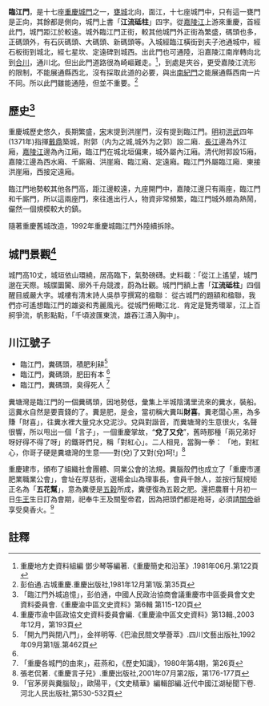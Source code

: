 '''臨江門'''，是十七座[[重慶城門|重慶城門]]之一，[[甕城|甕城]]北向，面江，十七座城門中，只有這一甕門是正向，其餘都是側向，城門上書「'''江流砥柱'''」四字。從[[嘉陵江|嘉陵江]]上游來重慶，首經此門，城門距江於較遠。城外臨江門正街，較其他城門外正街為繁盛，碼頭也多，正碼頭外，有石灰碼頭、大碼頭、新碼頭等。入城經臨江橫街到夫子池通城中，經石板街到城北，經七星坎、定遠碑到城西。出此門也可通陸，沿嘉陵江南岸轉向北到[[合川|合川]]，通川北。但出此門道路很為崎嶇難走。<ref>重慶地方史資料組編 鄧少琴等編著.《重慶簡史和沿革》.1981年06月.第122頁</ref>，到處是夾谷，更受嘉陵江流形的限制，不能展通縣西北，沒有採取此道的必要，與出[[南紀門|南紀門]]之能展通縣西南一片不同。所以此門雖能通陸，但並不重要。<ref>彭伯通.古城重慶.重慶出版社,1981年12月第1版.第35頁</ref>

== 歷史<ref>「臨江門外城追憶」，彭伯通，中國人民政治協商會議重慶市中區委員會文史資料委員會.《重慶渝中區文史資料》第6輯 第115-120頁</ref> ==

重慶城歷史悠久，長期繁盛，[[宋代|宋]]末提到洪崖門，沒有提到臨江門。[[明代|明]]初[[洪武|洪武]]四年(1371年)指揮[[戴鼎|戴鼎]]築城，附郭（内为之城,城外为之郭）設二廂．[[長江|長江]]邊為外江廂，[[嘉陵江|嘉陵江]]邊為內江廂，臨江門在城北垣偏東，城外屬內江廂。清代附郭設15廂，嘉陵江邊為西水廂、千廝廂、洪崖廂、臨江廂、定遠廂。臨江門外屬臨江廂．東接洪崖廂，西接定遠廂。

臨江門地勢較其他各門高，距江邊較遠，九座開門中，嘉陵江邊只有兩座，臨江門和千廝門，所以這兩座門，來往進出行人，物資非常頻繁，臨江門城外頗為熱鬧，儼然一個規模較大的鎮。

隨著重慶舊城改造，1992年重慶城臨江門外陸續拆除。

== 城門景觀<ref>重慶市渝中區政協文史資料委員會編.《重慶渝中區文史資料》第13輯.,2003年12月，第193頁</ref> ==

城門高10丈，城垣依山環繞，居高臨下，氣勢磅礴。史料載：「從江上遙望，城門邈在天際。城牒圜闠、廓外千舟競渡，蔚為壯觀。城門門額上書「'''江流砥柱'''」四個醒目威嚴大字。城樓有清末詩人吳恭亨撰寫的楹聯：
{{quote|城樓楹聯<br />
好客易搜出詩來，寫點江山景物。不得已推將（開）天去，讓它樓閣崢嶸。
}}
從古城門的題額和楹聯，我們亦可遙想臨江門的雄姿和秀麗風光。從城門俯瞰江北．肯定是覽秀環翠，江上百舸爭流，帆影點點，「千頃波匯東流，雄吞江濤入胸中」。

== 川江號子 ==

* 臨江門，糞碼頭，積肥利耕<ref>「開九門與閉八門」，金祥明等.《巴渝民間文學薈萃》.四川文藝出版社,1992年09月第1版.第462頁</ref>
* 臨江門，糞碼頭，肥田有本 <ref name="重慶各城門的由來" />
* 臨江門，糞碼頭，臭得死人 <ref name="重慶各城門的由來">「重慶各城門的由來」，莊燕和，《歷史知識》，1980年第4期，第26頁</ref>

糞塘灣是臨江門的一個糞碼頭，因地勢低，彙集上半城陰溝里流來的糞水，裝船。這糞水自然是要賣錢的了。糞是肥，是金，當初稱大糞叫'''財喜'''。糞老闆心黑，為多賺「財喜」，往糞水裡大量兌水兌泥沙。兌與對諧音，而糞塘灣的生意很火，名聲很響，所以甩出一個「言子」，一個重慶掌故，“'''兌了又兌'''”，舊時那種「兩兄弟好呀好得不得了呀」的鐵哥們兒，稱「對紅心」。二人相見，當胸一拳： 「吔，對紅心，你哥子硬是糞塘灣的生意——對(兌)了又對(兌)呵!」<ref>張老侃著.《重慶言子兒》.重慶出版社,2001年07月第2版，第176-177頁</ref>

重慶建市，頒布了組織社會團體、同業公會的法規。糞腦殼們也成立了「重慶市運肥業職業公會」，會址在厚慈街，選楊金山為理事長，會員千餘人，並按行幫規矩正名為「'''五花幫'''」，意為糞便是[[五穀|五穀]]所成，糞便復為五穀之肥。還把農曆十月初一日[[牛王|牛王]]生日訂為會期，祀奉牛王及關聖帝君，因為把頭們都是袍哥，必須請[[關帝|關帝]]爺享受臭香火。<ref>「官茅房與糞腦殼」，歐陽平，《文史精華》編輯部編.近代中國江湖秘聞下卷.河北人民出版社,第530-532頁</ref>

==註釋==
{{reflist}}

{{重慶城門}}
